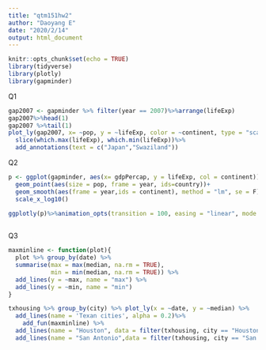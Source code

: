 ---
title: "qtm151hw2"
author: "Daoyang E"
date: "2020/2/14"
output: html_document
---

```{r setup, include=FALSE}
knitr::opts_chunk$set(echo = TRUE)
library(tidyverse)
library(plotly)
library(gapminder)

```

Q1
```{r}
gap2007 <- gapminder %>% filter(year == 2007)%>%arrange(lifeExp)
gap2007%>%head(1)
gap2007 %>%tail(1)
plot_ly(gap2007, x= ~pop, y = ~lifeExp, color = ~continent, type = "scatter", mode = "markers") %>%
  slice(which.max(lifeExp), which.min(lifeExp))%>%
  add_annotations(text = c("Japan","Swaziland"))
```

Q2
```{r}
p <- ggplot(gapminder, aes(x= gdpPercap, y = lifeExp, col = continent))+
  geom_point(aes(size = pop, frame = year, ids=country))+
  geom_smooth(aes(frame = year,ids = continent), method = "lm", se = F)+
  scale_x_log10()

ggplotly(p)%>%animation_opts(transition = 100, easing = "linear", mode = "immediate")
  
```

Q3
```{r}
maxminline <- function(plot){
  plot %>% group_by(date) %>% 
  summarise(max = max(median, na.rm = TRUE),
            min = min(median, na.rm = TRUE)) %>%
  add_lines(y = ~max, name = "max") %>%
  add_lines(y = ~min, name = "min")
}
```

```{r}
txhousing %>% group_by(city) %>% plot_ly(x = ~date, y = ~median) %>% 
  add_lines(name = 'Texan cities', alpha = 0.2)%>% 
    add_fun(maxminline) %>%
  add_lines(name = "Houston", data = filter(txhousing, city == "Houston")) %>%
  add_lines(name = "San Antonio",data = filter(txhousing, city == "San Antonio"))

```


